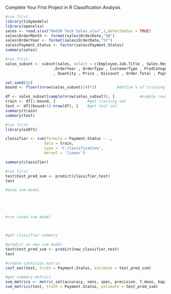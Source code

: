 Complete Your First Project in R
Classification Analysis

```r
#run first
library(tidymodels)
library(openxlsx)
sales <- read.xlsx("Red30 Tech Sales.xlsx",1,detectDates = TRUE)
sales$OrderMonth <- format(sales$OrderDate,"%B")
sales$OrderYear <- format(sales$OrderDate,"%Y")
sales$Payment.Status <- factor(sales$Payment.Status)
summary(sales)
```

```r
#run first
sales_subset <- subset(sales, select = c(Employee.Job.Title , Sales.Region , OrderMonth
                     ,OrderYear , OrderType , CustomerType , ProdCategory
                     , Quantity , Price , Discount , Order.Total , Payment.Plan, Payment.Status))

set.seed(42)
bound <- floor((nrow(sales_subset)/4)*3)         #define % of training and test set

df <- sales_subset[sample(nrow(sales_subset)), ]           #sample rows 
train <- df[1:bound, ]              #get training set
test <- df[(bound+1):nrow(df), ]    #get test set
summary(train)
summary(test)
```

```r
#run first
library(e1071)

classifier <- svm(formula = Payment.Status ~ ., 
                 data = train, 
                 type = 'C-classification', 
                 kernel = 'linear') 

summary(classifier)
```


```r
#run first
test$test_pred_svm <- predict(classifier,test)
test 
```

```r
#tune svm model






```


```r
#run tuned svm model




```

```r
#get classifier summary

```

```r
#predict on new svm model
test$test_pred_svm <- predict(new_classifier,test)
test 
```

```r
#create confusion matrix
conf_mat(test, truth = Payment.Status, estimate = test_pred_svm)
```

```r
#get summary metrics
svm_metrics <- metric_set(accuracy, sens, spec, precision, f_meas, kap)
svm_metrics(test, truth = Payment.Status, estimate = test_pred_svm)
```

